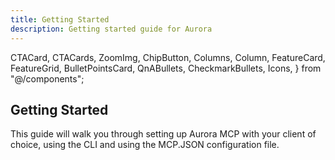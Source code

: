```yaml
---
title: Getting Started
description: Getting started guide for Aurora
---
```


  CTACard,
  CTACards,
  ZoomImg,
  ChipButton,
  Columns,
  Column,
  FeatureCard,
  FeatureGrid,
  BulletPointsCard,
  QnABullets,
  CheckmarkBullets,
  Icons,
} from "@/components";

## Getting Started

This guide will walk you through setting up Aurora MCP with your client of choice, using the CLI and using the MCP.JSON configuration file.

<FeatureGrid columns={3}>
  <FeatureCard
    href="/aurora/getting-started/aurora-cli"
    Icon={Icons.cli}
    title="Setting up Aurora MCP with Aurora CLI"
    variant="aurora"
  />
    
  <FeatureCard
    href="/aurora/getting-started/mcp-json"
    Icon={Icons.json}
    title="Configuring Aurora MCP with MCP.JSON"
    description="
    "
    variant="aurora"
  />
  
  <FeatureCard
    href="/aurora/getting-startedclient-reference"
    Icon={Icons.computer}
    title="Client Reference"
    description="Claude, Cursor, Windsurf, and other clients"
    variant="aurora"
  />

</FeatureGrid>